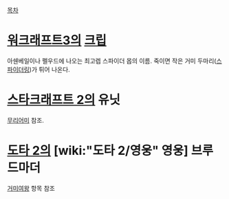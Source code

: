 [[목차]]

= [[워크래프트3]]의 [[크립]] =
아쉔베일이나 펠우드에 나오는 최고렙 스파이더 몹의 이름. 죽이면 작은 거미 두마리([[스파이더링]])가 튀어 나온다.

= [[스타크래프트 2]]의 유닛 =
[[무리어미]] 참조.

= [[도타 2]]의 [wiki:"도타 2/영웅" 영웅] 브루드마더 =
[[거미여왕]] 항목 참조
